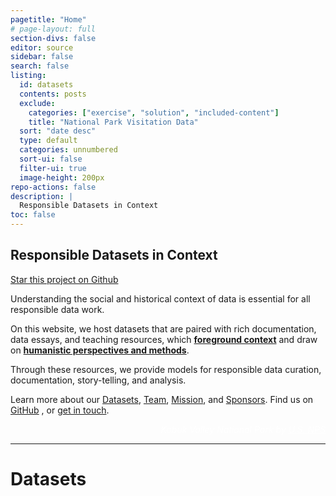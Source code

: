 ```yaml
---
pagetitle: "Home"
# page-layout: full
section-divs: false
editor: source
sidebar: false
search: false
listing:
  id: datasets
  contents: posts
  exclude:
    categories: ["exercise", "solution", "included-content"]
    title: "National Park Visitation Data"
  sort: "date desc"
  type: default
  categories: unnumbered 
  sort-ui: false
  filter-ui: true
  image-height: 200px
repo-actions: false
description: | 
  Responsible Datasets in Context
toc: false
---
```



::: {#hero-banner .column-screen}

:::: grid
:::: {.g-col-lg-8 .column-page}


::::: { .overlay .content  }

# Responsible Datasets in Context


```{=html}
<a class="github-button" href="https://github.com/melaniewalsh/responsible-datasets-in-context" data-icon="octicon-star" data-size="large" data-show-count="true" aria-label="Star this project on Github">Star this project on Github</a><script async defer src="https://buttons.github.io/buttons.js"></script>
```
Understanding the social and historical context of data is essential for all responsible data work. 

On this website, we host datasets that are paired with rich documentation, data essays, and teaching resources, which <span style="font-weight: 700 !important; text-decoration: underline;">foreground context</span> and draw on <span style="font-weight: 700 !important; text-decoration: underline;">humanistic perspectives and methods</span>.

Through these resources, we provide models for responsible data curation, documentation, story-telling, and analysis.

<!-- We do so by:

* Digging into each dataset's **social and historical context.** 
* Investigating each dataset's **provenance, flaws, and limitations.**
* Hosting each dataset as an interactive, explorable data table.
* Pairing each dataset with teaching resources—such as **programming exercises**, **discussion questions**, and **activites.** -->

Learn more about our [Datasets](datasets.qmd), [Team](team.qmd), [Mission](mission.qmd), and [Sponsors](sponsors.qmd). Find us on [GitHub](https://github.com/melaniewalsh/responsible-datasets-in-context) <i class="bi bi-github" role="img">
</i>, or [get in touch](get-in-touch.qmd).
:::::


<!-- ![](images/responsible-logo.png){width=50%}

# 🚧 Website Under Construction  🚧 

This website is currently under construction. Stay tuned for announcements about its official publication.  -->

<figcaption style="text-align: right; font-style: italic; color: white;">Kobuk Valley National Park by <a style= "color: white !important;" href= "https://www.nps.gov/npgallery/AssetDetail/c555a78f-1dd8-b71c-0763-9b47d4eb8eaf">U.S. NPS</a></figcaption>

::::


::::



:::


<!-- 
By providing these contextual materials, we hope to promote the responsible use of these particular datasets for teaching and research in humanities and data science contexts. We also seek to promote the responsible use of data more broadly—whether in the classroom, industry, or the wider world—by underscoring the significance of context in all data-related work. -->


---

# Datasets

::: {#datasets}
:::